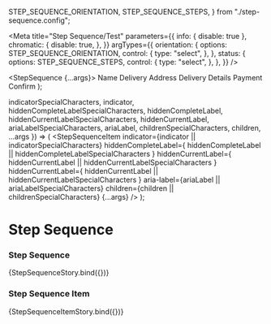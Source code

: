 
  STEP_SEQUENCE_ORIENTATION,
  STEP_SEQUENCE_STEPS,
} from "./step-sequence.config";

<Meta
  title="Step Sequence/Test"
  parameters={{
    info: { disable: true },
    chromatic: {
      disable: true,
    },
  }}
  argTypes={{
    orientation: {
      options: STEP_SEQUENCE_ORIENTATION,
      control: {
        type: "select",
      },
    },
    status: {
      options: STEP_SEQUENCE_STEPS,
      control: {
        type: "select",
      },
    },
  }}
/>

  <StepSequence {...args}>
    <StepSequenceItem
      aria-label="Step 1 of 5"
      hiddenCompleteLabel="Complete"
      hiddenCurrentLabel="Current"
      indicator="1"
      status="complete"
    >
      Name
    </StepSequenceItem>
    <StepSequenceItem
      aria-label="Step 2 of 5"
      hiddenCompleteLabel="Complete"
      hiddenCurrentLabel="Current"
      indicator="2"
      status="complete"
    >
      Delivery Address
    </StepSequenceItem>
    <StepSequenceItem
      aria-label="Step 3 of 5"
      hiddenCompleteLabel="Complete"
      hiddenCurrentLabel="Current"
      indicator="3"
      status="current"
    >
      Delivery Details
    </StepSequenceItem>
    <StepSequenceItem
      aria-label="Step 4 of 5"
      hiddenCompleteLabel="Complete"
      hiddenCurrentLabel="Current"
      indicator="4"
      status="incomplete"
    >
      Payment
    </StepSequenceItem>
    <StepSequenceItem
      aria-label="Step 5 of 5"
      hiddenCompleteLabel="Complete"
      hiddenCurrentLabel="Current"
      indicator="5"
      status="incomplete"
    >
      Confirm
    </StepSequenceItem>
  </StepSequence>
);

  indicatorSpecialCharacters,
  indicator,
  hiddenCompleteLabelSpecialCharacters,
  hiddenCompleteLabel,
  hiddenCurrentLabelSpecialCharacters,
  hiddenCurrentLabel,
  ariaLabelSpecialCharacters,
  ariaLabel,
  childrenSpecialCharacters,
  children,
  ...args
}) => (
  <StepSequenceItem
    indicator={indicator || indicatorSpecialCharacters}
    hiddenCompleteLabel={
      hiddenCompleteLabel || hiddenCompleteLabelSpecialCharacters
    }
    hiddenCurrentLabel={
      hiddenCurrentLabel || hiddenCurrentLabelSpecialCharacters
    }
    hiddenCurrentLabel={
      hiddenCurrentLabel || hiddenCurrentLabelSpecialCharacters
    }
    aria-label={ariaLabel || ariaLabelSpecialCharacters}
    children={children || childrenSpecialCharacters}
    {...args}
  />
);

# Step Sequence

### Step Sequence

<Canvas>
  <Story
    name="Step Sequence"
    args={{
      orientation: StepSequence.defaultProps.orientation,
    }}
  >
    {StepSequenceStory.bind({})}
  </Story>
</Canvas>

### Step Sequence Item

<Canvas>
  <Story
    name="Step Sequence Item"
    argTypes={{
      indicatorSpecialCharacters: specialCharacters,
      hiddenCompleteLabelSpecialCharacters: specialCharacters,
      hiddenCurrentLabelSpecialCharacters: specialCharacters,
      ariaLabelSpecialCharacters: specialCharacters,
      childrenSpecialCharacters: specialCharacters,
    }}
    args={{
      indicator: "1",
      indicatorSpecialCharacters: undefined,
      status: StepSequenceItem.defaultProps.status,
      hiddenCompleteLabel: "",
      hiddenCompleteLabelSpecialCharacters: undefined,
      hiddenCurrentLabel: "",
      hiddenCurrentLabelSpecialCharacters: undefined,
      ariaLabel: "Step 1 of 5",
      ariaLabelSpecialCharacters: undefined,
      children: "Step Label",
      childrenSpecialCharacters: undefined,
    }}
  >
    {StepSequenceItemStory.bind({})}
  </Story>
</Canvas>
